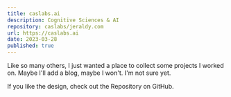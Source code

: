 ```yaml
---
title: caslabs.ai
description: Cognitive Sciences & AI
repository: caslabs/jeraldy.com
url: https://caslabs.ai
date: 2023-03-28
published: true
---
```



Like so many others, I just wanted a place to collect some projects I worked on. Maybe I'll add a blog, maybe I won't. I'm not sure yet.

If you like the design, check out the Repository on GitHub.
